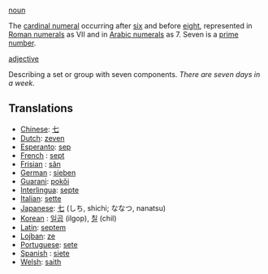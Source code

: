 [[noun]]

The [[cardinal numeral]] occurring after [[six]] and before [[eight]], represented in [[Roman numerals]] as VII and in [[Arabic numerals]] as 7. Seven is a [[prime number]].

[[adjective]]

Describing a set or group with seven components. ''There are seven days in a week.''

==Translations==
*[[Chinese]]: [[七]]
*[[Dutch]]: [[zeven]]
*[[Esperanto]]: [[sep]]
*[[French]] : [[sept]]
*[[Frisian]] : [[sân]]
*[[German]] : [[sieben]]
*[[Guarani]]: [[pokõi]]
*[[Interlingua]]: [[septe]]
*[[Italian]]: [[sette]]
*[[Japanese]]: [[七]] (しち, shichi; ななつ, nanatsu)
*[[Korean]] : [[일곱]] (ilgop), [[칠]] (chil)
*[[Latin]]: [[septem]]
*[[Lojban]]: [[ze]]
*[[Portuguese]]: [[sete]]
*[[Spanish]] : [[siete]]
*[[Welsh]]: [[saith]]